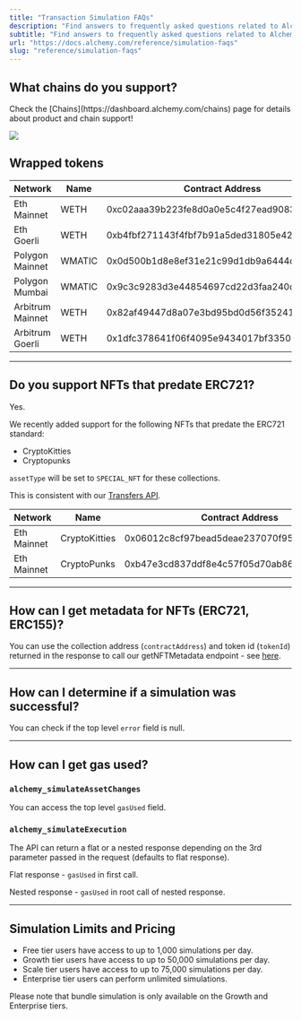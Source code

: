 ```yaml
---
title: "Transaction Simulation FAQs"
description: "Find answers to frequently asked questions related to Alchemy's Transaction Simulation APIs"
subtitle: "Find answers to frequently asked questions related to Alchemy's Transaction Simulation APIs"
url: "https://docs.alchemy.com/reference/simulation-faqs"
slug: "reference/simulation-faqs"
---
```


## What chains do you support?

<Info>
  Check the [Chains](https://dashboard.alchemy.com/chains) page for details about product and chain support!

  ![](523fb8a9a9d899921ee1046d0ff1b389967a9976d1c6112ebbbe071ddd1ef374-image.png)
</Info>

## Wrapped tokens

| Network          | Name   | Contract Address                           |
| ---------------- | ------ | ------------------------------------------ |
| Eth Mainnet      | WETH   | 0xc02aaa39b223fe8d0a0e5c4f27ead9083c756cc2 |
| Eth Goerli       | WETH   | 0xb4fbf271143f4fbf7b91a5ded31805e42b2208d6 |
| Polygon Mainnet  | WMATIC | 0x0d500b1d8e8ef31e21c99d1db9a6444d3adf1270 |
| Polygon Mumbai   | WMATIC | 0x9c3c9283d3e44854697cd22d3faa240cfb032889 |
| Arbitrum Mainnet | WETH   | 0x82af49447d8a07e3bd95bd0d56f35241523fbab1 |
| Arbitrum Goerli  | WETH   | 0x1dfc378641f06f4095e9434017bf335018550c55 |

***

## Do you support NFTs that predate ERC721?

Yes.

We recently added support for the following NFTs that predate the ERC721 standard:

* CryptoKitties
* Cryptopunks

`assetType` will be set to `SPECIAL_NFT` for these collections.

This is consistent with our [Transfers API](/reference/transfers-api-quickstart#6-special-nft-transfers).

| Network     | Name          | Contract Address                           |
| ----------- | ------------- | ------------------------------------------ |
| Eth Mainnet | CryptoKitties | 0x06012c8cf97bead5deae237070f9587f8e7a266d |
| Eth Mainnet | CryptoPunks   | 0xb47e3cd837ddf8e4c57f05d70ab865de6e193bbb |

***

## How can I get metadata for NFTs (ERC721, ERC155)?

You can use the collection address (`contractAddress`) and token id (`tokenId`) returned in the response to call our getNFTMetadata endpoint - see [here](/reference/getnftmetadata).

***

## How can I determine if a simulation was successful?

You can check if the top level `error` field is null.

***

## How can I get gas used?

### `alchemy_simulateAssetChanges`

You can access the top level `gasUsed` field.

### `alchemy_simulateExecution`

The API can return a flat or a nested response depending on the 3rd parameter passed in the request (defaults to flat response).

Flat response - `gasUsed` in first call.

Nested response - `gasUsed` in root call of nested response.

***

## Simulation Limits and Pricing

* Free tier users have access to up to 1,000 simulations per day.
* Growth tier users have access to up to 50,000 simulations per day.
* Scale tier users have access to up to 75,000 simulations per day.
* Enterprise tier users can perform unlimited simulations.

Please note that bundle simulation is only available on the Growth and Enterprise tiers.
